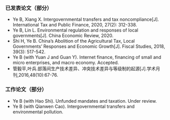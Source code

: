 ### 已发表论文（部分）  
* Ye B, Xiang X. Intergovernmental transfers and tax noncompliance[J]. International Tax and Public Finance, 2020, 27(2): 312-338.  
* Ye B, Lin L. Environmental regulation and responses of local governments[J]. China Economic Review, 2020.  
* Shi H, Ye B. China's Abolition of the Agricultural Tax, Local Governments’ Responses and Economic Growth[J]. Fiscal Studies, 2018, 39(3): 517-542.  
* Ye B (with Yuan J and Guan Y). Internet finance, financing of small and micro enterprises, and macro economy. Accepted.  
* 管毅平,叶兵.部落间生产技术差异、冲突技术差异与等级制的起源[J].学术月刊,2016,48(10):67-76.  
  
### 工作论文（部分）  
* Ye B (with Hao Shi). Unfunded mandates and taxation. Under review.  
* Ye B (with Qianwen Cao). Intergovernmental transfers and environmental pollution.  
